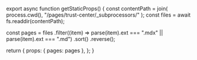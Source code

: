 
<TranscludeSelector pages={props.pages} />

export async function getStaticProps() {
  const contentPath = join(
    process.cwd(),
    "/pages/trust-center/_subprocessors/"
  );
  const files = await fs.readdir(contentPath);

const pages = files
.filter((item) => parse(item).ext === ".mdx" || parse(item).ext === ".md")
.sort()
.reverse();

return {
props: { pages: pages },
};
}
